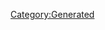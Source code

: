 {{Database/Music/MusicInfo
 |ID=37
 |Cov=22
 |Cd=12
 |Nam=22
 |Div=22
 |Ma=2
 |SerieId=1
 |SerieLogoId=1
 |WavId=22
 |VariationId=10
 |Dsc=22
 |Strt=10
 |ValkyrieBattle=1
 |ValkyrieIntro=1
 |ValkyrieIntroSky=1
 |DivaSolo=1
 |DivaMulti=1
 |Exp=2
}}
[[Category:Generated]]
